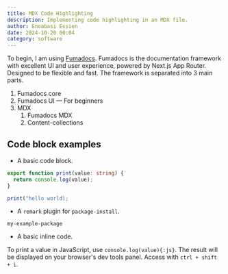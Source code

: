 ```yaml
---
title: MDX Code Highlighting
description: Implementing code highlighting in an MDX file.
author: Enoabasi Essien
date: 2024-10-20 00:04
category: software
---
```


To begin, I am using [Fumadocs](https://fumadocs.vercel.app/docs/ui/manual-installation). Fumadocs is the documentation framework with excellent UI and user experience, powered by Next.js App Router. Designed to be flexible and fast. The framework is separated into 3 main parts.

1. Fumadocs core
2. Fumadocs UI &mdash; <span className="text-blue-500">For beginners</span>
3. MDX
    1. Fumadocs MDX
    2. Content-collections

## Code block examples

- A basic code block.

```ts title="demo.ts"
export function print(value: string) {
  return console.log(value);
}

print("hello world);
```

- A `remark` plugin for `package-install`.

```package-install
my-example-package
```

- A basic inline code.

To print a value in JavaScript, use `console.log(value){:js}`. The result will be displayed on your browser's dev tools panel. Access with `ctrl + shift + i`.
